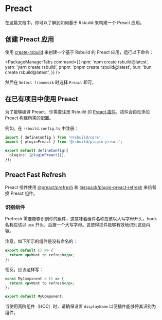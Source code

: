 # Preact

在这篇文档中，你可以了解到如何基于 Rsbuild 来构建一个 Preact 应用。

## 创建 Preact 应用

使用 [create-rsbuild](/guide/start/quick-start#创建-rsbuild-应用) 来创建一个基于 Rsbuild 的 Preact 应用，运行以下命令：


<PackageManagerTabs
  command={{
    npm: 'npm create rsbuild@latest',
    yarn: 'yarn create rsbuild',
    pnpm: 'pnpm create rsbuild@latest',
    bun: 'bun create rsbuild@latest',
  }}
/>

然后在 `Select framework` 时选择 `Preact` 即可。

## 在已有项目中使用 Preact

为了能够编译 Preact，你需要注册 Rsbuild 的 [Preact 插件](/plugins/list/plugin-preact)，插件会自动添加 Preact 构建所需的配置。

例如，在 `rsbuild.config.ts` 中注册：

```ts title="rsbuild.config.ts"
import { defineConfig } from '@rsbuild/core';
import { pluginPreact } from '@rsbuild/plugin-preact';

export default defineConfig({
  plugins: [pluginPreact()],
});
```

## Preact Fast Refresh

Preact 插件使用 [@preact/prefresh](https://github.com/preactjs/prefresh) 和 [@rspack/plugin-preact-refresh](https://github.com/rspack-contrib/rspack-plugin-preact-refresh) 来热替换 Preact 组件。

### 识别组件

Prefresh 需要能够识别你的组件，这意味着组件名称应该以大写字母开头，hook 名称应该以 `use` 开头，后跟一个大写字母。这使得插件能够有效地识别这些内容。

注意，如下所示的组件是没有命名的：

```jsx
export default () => {
  return <p>Want to refresh</p>;
};
```

相反，应该这样写：

```jsx
const MyComponent = () => {
  return <p>Want to refresh</p>;
};

export default MyComponent;
```

当使用高阶组件（HOC）时，请确保设置 `displayName` 以便插件能够将其识别为组件。
